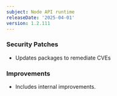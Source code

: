 ```yaml
---
subject: Node API runtime
releaseDate: '2025-04-01'
version: 1.2.111
---
```


### Security Patches

* Updates packages to remediate CVEs

### Improvements

* Includes internal improvements.
